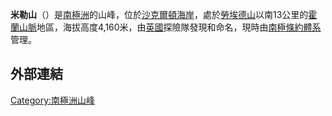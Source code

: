 {{Coord|83|20|S|165|48|E|region:AQ_type:mountain_source:GNIS|display=title}}

'''米勒山'''（{{lang-en|Mount Miller}}）是[[南極洲|南極洲]]的山峰，位於[[沙克爾頓海岸|沙克爾頓海岸]]，處於[[勞埃德山|勞埃德山]]以南13公里的[[霍蘭山脈|霍蘭山脈]]地區，海拔高度4,160米，由[[英國|英國]]探險隊發現和命名，現時由[[南極條約體系|南極條約體系]]管理。

==外部連結==
{{cite gnis | type = antarid | id = 9985| name = Mount Miller| accessdate = 2013-10-18}}

{{DEFAULTSORT:Mount Miller}}
[[Category:南極洲山峰|Category:南極洲山峰]]


{{ShackletonCoast-geo-stub}}